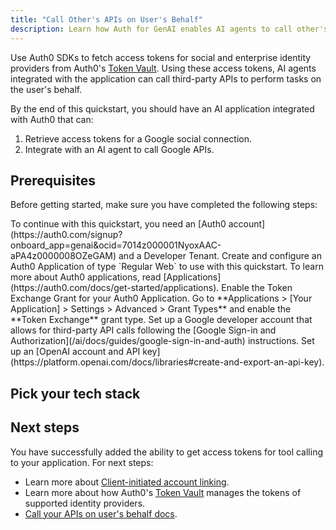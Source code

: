 ```yaml
---
title: "Call Other's APIs on User's Behalf"
description: Learn how Auth for GenAI enables AI agents to call other's APIs on the user's behalf.
---
```



Use Auth0 SDKs to fetch access tokens for social and enterprise identity providers from Auth0's [Token Vault](https://auth0.com/docs/secure/tokens/token-vault). Using these access tokens, AI agents integrated with the application can call third-party APIs to perform tasks on the user's behalf.

By the end of this quickstart, you should have an AI application integrated with Auth0 that can:

1. Retrieve access tokens for a Google social connection.
2. Integrate with an AI agent to call Google APIs.

## Prerequisites

Before getting started, make sure you have completed the following steps:

<Steps>
  <Step title="Create an Auth0 Account and a Dev Tenant">
    To continue with this quickstart, you need an [Auth0 account](https://auth0.com/signup?onboard_app=genai&ocid=7014z000001NyoxAAC-aPA4z0000008OZeGAM) and a Developer Tenant.
  </Step>
  <Step title="Create Application">
    Create and configure an Auth0 Application of type `Regular Web` to use with this quickstart.
    To learn more about Auth0 applications, read [Applications](https://auth0.com/docs/get-started/applications).
  </Step>
  <Step title="Enable Token Exchange Grant">
    Enable the Token Exchange Grant for your Auth0 Application. Go to **Applications > [Your Application] > Settings > Advanced > Grant Types** and enable the **Token Exchange** grant type.
  </Step>

  <Step title="Configure Google Social Connection">
    Set up a Google developer account that allows for third-party API calls following the [Google Sign-in and Authorization](/ai/docs/guides/google-sign-in-and-auth) instructions.
  </Step>

  <Step title="OpenAI Platform">
    Set up an [OpenAI account and API key](https://platform.openai.com/docs/libraries#create-and-export-an-api-key).
  </Step>
</Steps>

## Pick your tech stack

<Tabs>
  <Tab title="LangGraph.js" icon="https://mintlify-assets.b-cdn.net/auth0/langchain.svg">
    <LangChainNextjsCallOthersApi />
  </Tab>
  <Tab title="Vercel AI" icon="https://mintlify-assets.b-cdn.net/auth0/vercel.svg">
    <VercelCallOthersApi />
  </Tab>
  <Tab title="FastAPI" icon="https://mintlify-assets.b-cdn.net/auth0/FastAPI.svg">
    <FastApiCallOthersApi />
  </Tab>
</Tabs>

## Next steps

You have successfully added the ability to get access tokens for tool calling to your application. For next steps:

- Learn more about [Client-initiated account linking](/ai/docs/guides/client-initiated-account-linking).
- Learn more about how Auth0's [Token Vault](https://auth0.com/docs/secure/tokens/token-vault) manages the tokens of supported identity providers.
- [Call your APIs on user's behalf docs](/ai/docs/intro/call-your-apis-on-users-behalf).
